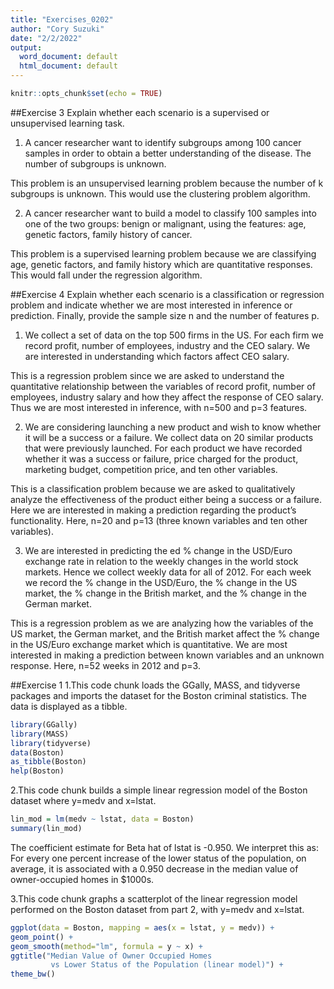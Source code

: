 ---
title: "Exercises_0202"
author: "Cory Suzuki"
date: "2/2/2022"
output:
  word_document: default
  html_document: default
---

```{r setup, include=FALSE}
knitr::opts_chunk$set(echo = TRUE)
```

##Exercise 3
Explain whether each scenario is a supervised or unsupervised learning task.

1. A cancer researcher want to identify subgroups among 100
cancer samples in order to obtain a better understanding of the
disease. The number of subgroups is unknown.

This problem is an unsupervised learning problem because the number of k subgroups is unknown. This would use the clustering problem algorithm.

2. A cancer researcher want to build a model to classify 100
samples into one of the two groups: benign or malignant, using
the features: age, genetic factors, family history of cancer.

This problem is a supervised learning problem because we are classifying age, genetic factors, and family history which are quantitative responses. This would fall under the regression algorithm.

##Exercise 4
Explain whether each scenario is a classification or regression problem and indicate whether we are most interested in inference or prediction. Finally, provide the sample size n and the number of features p.

1. We collect a set of data on the top 500 firms in the US. For
each firm we record profit, number of employees, industry and
the CEO salary. We are interested in understanding which
factors affect CEO salary.

This is a regression problem since we are asked to understand the quantitative relationship between the variables of record profit, number of employees, industry salary and how they affect the response of CEO salary. Thus we are most interested in inference, with n=500 and p=3 features.

2. We are considering launching a new product and wish to know
whether it will be a success or a failure. We collect data on 20
similar products that were previously launched. For each
product we have recorded whether it was a success or failure,
price charged for the product, marketing budget, competition
price, and ten other variables.

This is a classification problem because we are asked to qualitatively analyze the effectiveness of the product either being a success or a failure. Here we are interested in making a prediction regarding the product's functionality. Here, n=20 and p=13 (three known variables and ten other variables).

3. We are interested in predicting the ed % change in the
USD/Euro exchange rate in relation to the weekly changes in
the world stock markets. Hence we collect weekly data for all
of 2012. For each week we record the % change in the
USD/Euro, the % change in the US market, the % change in
the British market, and the % change in the German market.

This is a regression problem as we are analyzing how the variables of the US market, the German market, and the British market affect the % change in the US/Euro exchange market which is quantitative. We are most interested in making a prediction between known variables and an unknown response. Here, n=52 weeks in 2012 and p=3.

##Exercise 1
1.This code chunk loads the GGally, MASS, and tidyverse packages and imports the dataset for the Boston criminal statistics. The data is displayed as a tibble.
```{r}
library(GGally)
library(MASS)
library(tidyverse)
data(Boston)
as_tibble(Boston)
help(Boston)
```

2.This code chunk builds a simple linear regression model of the Boston dataset where y=medv and x=lstat.
```{r}
lin_mod = lm(medv ~ lstat, data = Boston)
summary(lin_mod)
```
The coefficient estimate for Beta hat of lstat is -0.950. We interpret this as: For every one percent increase of the lower status of the population, on average, it is associated with a 0.950 decrease in the median value of owner-occupied homes in \$1000s.

3.This code chunk graphs a scatterplot of the linear regression model performed on the Boston dataset from part 2, with y=medv and x=lstat.
```{r}
ggplot(data = Boston, mapping = aes(x = lstat, y = medv)) +
geom_point() +
geom_smooth(method="lm", formula = y ~ x) +
ggtitle("Median Value of Owner Occupied Homes  
         vs Lower Status of the Population (linear model)") +
theme_bw()
```